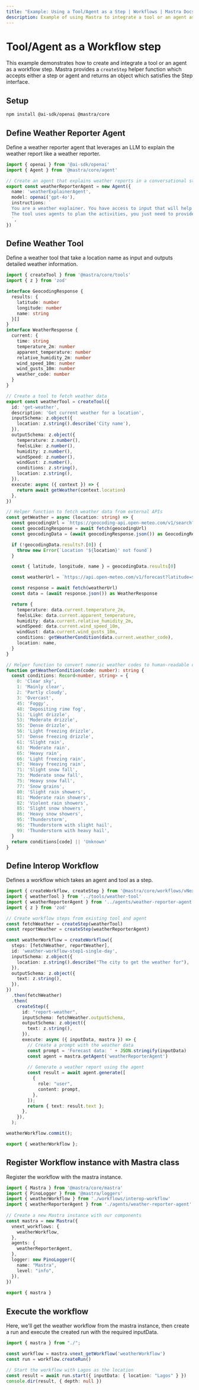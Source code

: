 ```yaml
---
title: "Example: Using a Tool/Agent as a Step | Workflows | Mastra Docs"
description: Example of using Mastra to integrate a tool or an agent as a step in a workflow.
---
```


# Tool/Agent as a Workflow step

This example demonstrates how to create and integrate a tool or an agent as a workflow step.
Mastra provides a `createStep` helper function which accepts either a step or agent and returns an object which satisfies the Step interface.


## Setup

```sh copy
npm install @ai-sdk/openai @mastra/core 
```

## Define Weather Reporter Agent
Define a weather reporter agent that leverages an LLM to explain the weather report like a weather reporter.

```ts showLineNumbers copy filename="agents/weather-reporter-agent.ts"
import { openai } from '@ai-sdk/openai'
import { Agent } from '@mastra/core/agent'

// Create an agent that explains weather reports in a conversational style
export const weatherReporterAgent = new Agent({
  name: 'weatherExplainerAgent',
  model: openai('gpt-4o'),
  instructions: `
  You are a weather explainer. You have access to input that will help you get weather-specific activities for any city. 
  The tool uses agents to plan the activities, you just need to provide the city. Explain the weather report like a weather reporter.
  `,
})
```

## Define Weather Tool
Define a weather tool that take a location name as input and outputs detailed weather information.

```ts showLineNumbers copy filename="tools/weather-tool.ts"
import { createTool } from '@mastra/core/tools'
import { z } from 'zod'

interface GeocodingResponse {
  results: {
    latitude: number
    longitude: number
    name: string
  }[]
}
interface WeatherResponse {
  current: {
    time: string
    temperature_2m: number
    apparent_temperature: number
    relative_humidity_2m: number
    wind_speed_10m: number
    wind_gusts_10m: number
    weather_code: number
  }
}

// Create a tool to fetch weather data
export const weatherTool = createTool({
  id: 'get-weather',
  description: 'Get current weather for a location',
  inputSchema: z.object({
    location: z.string().describe('City name'),
  }),
  outputSchema: z.object({
    temperature: z.number(),
    feelsLike: z.number(),
    humidity: z.number(),
    windSpeed: z.number(),
    windGust: z.number(),
    conditions: z.string(),
    location: z.string(),
  }),
  execute: async ({ context }) => {
    return await getWeather(context.location)
  },
})

// Helper function to fetch weather data from external APIs
const getWeather = async (location: string) => {
  const geocodingUrl = `https://geocoding-api.open-meteo.com/v1/search?name=${encodeURIComponent(location)}&count=1`
  const geocodingResponse = await fetch(geocodingUrl)
  const geocodingData = (await geocodingResponse.json()) as GeocodingResponse

  if (!geocodingData.results?.[0]) {
    throw new Error(`Location '${location}' not found`)
  }

  const { latitude, longitude, name } = geocodingData.results[0]

  const weatherUrl = `https://api.open-meteo.com/v1/forecast?latitude=${latitude}&longitude=${longitude}&current=temperature_2m,apparent_temperature,relative_humidity_2m,wind_speed_10m,wind_gusts_10m,weather_code`

  const response = await fetch(weatherUrl)
  const data = (await response.json()) as WeatherResponse

  return {
    temperature: data.current.temperature_2m,
    feelsLike: data.current.apparent_temperature,
    humidity: data.current.relative_humidity_2m,
    windSpeed: data.current.wind_speed_10m,
    windGust: data.current.wind_gusts_10m,
    conditions: getWeatherCondition(data.current.weather_code),
    location: name,
  }
}

// Helper function to convert numeric weather codes to human-readable descriptions
function getWeatherCondition(code: number): string {
  const conditions: Record<number, string> = {
    0: 'Clear sky',
    1: 'Mainly clear',
    2: 'Partly cloudy',
    3: 'Overcast',
    45: 'Foggy',
    48: 'Depositing rime fog',
    51: 'Light drizzle',
    53: 'Moderate drizzle',
    55: 'Dense drizzle',
    56: 'Light freezing drizzle',
    57: 'Dense freezing drizzle',
    61: 'Slight rain',
    63: 'Moderate rain',
    65: 'Heavy rain',
    66: 'Light freezing rain',
    67: 'Heavy freezing rain',
    71: 'Slight snow fall',
    73: 'Moderate snow fall',
    75: 'Heavy snow fall',
    77: 'Snow grains',
    80: 'Slight rain showers',
    81: 'Moderate rain showers',
    82: 'Violent rain showers',
    85: 'Slight snow showers',
    86: 'Heavy snow showers',
    95: 'Thunderstorm',
    96: 'Thunderstorm with slight hail',
    99: 'Thunderstorm with heavy hail',
  }
  return conditions[code] || 'Unknown'
}
```

## Define Interop Workflow

Defines a workflow which takes an agent and tool as a step.

```ts showLineNumbers copy filename="workflows/interop-workflow.ts"
import { createWorkflow, createStep } from '@mastra/core/workflows/vNext'
import { weatherTool } from '../tools/weather-tool'
import { weatherReporterAgent } from '../agents/weather-reporter-agent'
import { z } from 'zod'

// Create workflow steps from existing tool and agent
const fetchWeather = createStep(weatherTool)
const reportWeather = createStep(weatherReporterAgent)

const weatherWorkflow = createWorkflow({
  steps: [fetchWeather, reportWeather],
  id: 'weather-workflow-step1-single-day',
  inputSchema: z.object({
    location: z.string().describe("The city to get the weather for"),
  }),
  outputSchema: z.object({
    text: z.string(),
  }),
})
  .then(fetchWeather)
  .then(
    createStep({
      id: "report-weather",
      inputSchema: fetchWeather.outputSchema,
      outputSchema: z.object({
        text: z.string(),
      }),
      execute: async ({ inputData, mastra }) => {
        // Create a prompt with the weather data
        const prompt = 'Forecast data: ' + JSON.stringify(inputData)
        const agent = mastra.getAgent('weatherReporterAgent')
        
        // Generate a weather report using the agent
        const result = await agent.generate([
          {
            role: "user",
            content: prompt,
          },
        ]);
        return { text: result.text };
      },
    }),
  );

weatherWorkflow.commit();

export { weatherWorkflow };
```

## Register Workflow instance with Mastra class

Register the workflow with the mastra instance.

```ts showLineNumbers copy filename="index.ts"
import { Mastra } from '@mastra/core/mastra'
import { PinoLogger } from '@mastra/loggers'
import { weatherWorkflow } from './workflows/interop-workflow'
import { weatherReporterAgent } from './agents/weather-reporter-agent'
 
// Create a new Mastra instance with our components
const mastra = new Mastra({
  vnext_workflows: {
    weatherWorkflow,
  },
  agents: {
    weatherReporterAgent,
  },
  logger: new PinoLogger({
    name: "Mastra",
    level: "info",
  }),
})
 
export { mastra }
```

## Execute the workflow

Here, we'll get the weather workflow from the mastra instance, then create a run and execute the created run with the required inputData.

```ts showLineNumbers copy filename="exec.ts"
import { mastra } from "./";

const workflow = mastra.vnext_getWorkflow('weatherWorkflow')
const run = workflow.createRun()
 
// Start the workflow with Lagos as the location
const result = await run.start({ inputData: { location: "Lagos" } })
console.dir(result, { depth: null })
```
